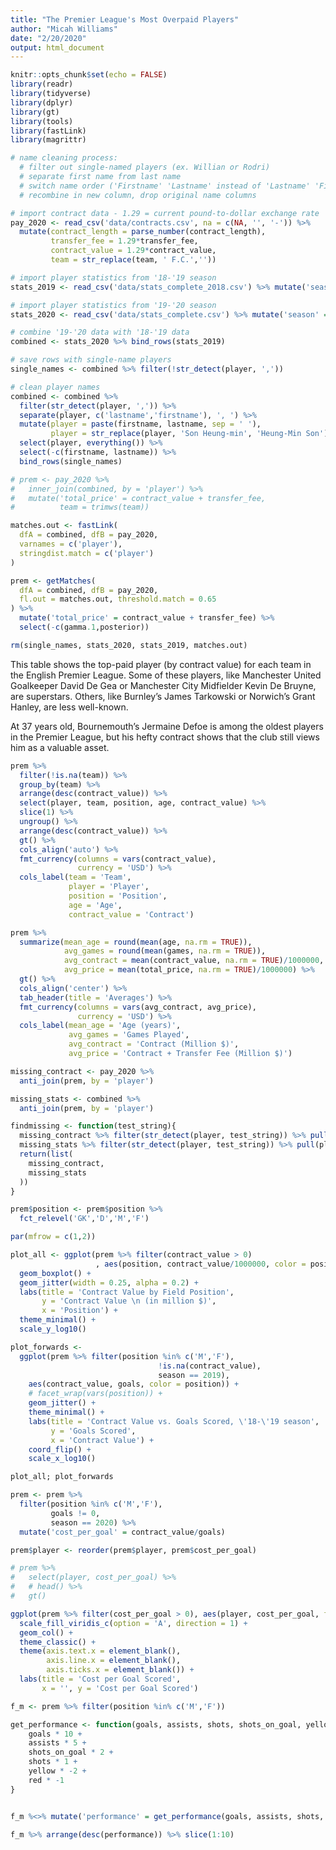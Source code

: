 ```yaml
---
title: "The Premier League's Most Overpaid Players"
author: "Micah Williams"
date: "2/20/2020"
output: html_document
---
```


```r
knitr::opts_chunk$set(echo = FALSE)
library(readr)
library(tidyverse)
library(dplyr)
library(gt)
library(tools)
library(fastLink)
library(magrittr)
```

```r

# name cleaning process:
  # filter out single-named players (ex. Willian or Rodri)
  # separate first name from last name
  # switch name order ('Firstname' 'Lastname' instead of 'Lastname' 'Firstname')
  # recombine in new column, drop original name columns

# import contract data - 1.29 = current pound-to-dollar exchange rate
pay_2020 <- read_csv('data/contracts.csv', na = c(NA, '', '-')) %>%
  mutate(contract_length = parse_number(contract_length),
         transfer_fee = 1.29*transfer_fee,
         contract_value = 1.29*contract_value,
         team = str_replace(team, ' F.C.',''))

# import player statistics from '18-'19 season
stats_2019 <- read_csv('data/stats_complete_2018.csv') %>% mutate('season' = 2019)

# import player statistics from '19-'20 season
stats_2020 <- read_csv('data/stats_complete.csv') %>% mutate('season' = 2020) 

# combine '19-'20 data with '18-'19 data
combined <- stats_2020 %>% bind_rows(stats_2019)

# save rows with single-name players
single_names <- combined %>% filter(!str_detect(player, ','))

# clean player names
combined <- combined %>%
  filter(str_detect(player, ',')) %>%
  separate(player, c('lastname','firstname'), ', ') %>%
  mutate(player = paste(firstname, lastname, sep = ' '),
         player = str_replace(player, 'Son Heung-min', 'Heung-Min Son')) %>%
  select(player, everything()) %>%
  select(-c(firstname, lastname)) %>%
  bind_rows(single_names)

# prem <- pay_2020 %>%
#   inner_join(combined, by = 'player') %>%
#   mutate('total_price' = contract_value + transfer_fee,
#          team = trimws(team))

matches.out <- fastLink(
  dfA = combined, dfB = pay_2020,
  varnames = c('player'),
  stringdist.match = c('player')
)

prem <- getMatches(
  dfA = combined, dfB = pay_2020,
  fl.out = matches.out, threshold.match = 0.65
) %>%
  mutate('total_price' = contract_value + transfer_fee) %>%
  select(-c(gamma.1,posterior))

rm(single_names, stats_2020, stats_2019, matches.out)
```

This table shows the top-paid player (by contract value) for each team in the English Premier League. Some of these players, like Manchester United Goalkeeper David De Gea or Manchester City Midfielder Kevin De Bruyne, are superstars. Others, like Burnley's James Tarkowski or Norwich's Grant Hanley, are less well-known.

At 37 years old, Bournemouth's Jermaine Defoe is among the oldest players in the Premier League, but his hefty contract shows that the club still views him as a valuable asset.

```r
prem %>% 
  filter(!is.na(team)) %>%
  group_by(team) %>% 
  arrange(desc(contract_value)) %>%
  select(player, team, position, age, contract_value) %>%
  slice(1) %>%
  ungroup() %>%
  arrange(desc(contract_value)) %>%
  gt() %>%
  cols_align('auto') %>%
  fmt_currency(columns = vars(contract_value),
               currency = 'USD') %>%
  cols_label(team = 'Team',
             player = 'Player',
             position = 'Position',
             age = 'Age',
             contract_value = 'Contract')
```


```r
prem %>% 
  summarize(mean_age = round(mean(age, na.rm = TRUE)),
            avg_games = round(mean(games, na.rm = TRUE)),
            avg_contract = mean(contract_value, na.rm = TRUE)/1000000,
            avg_price = mean(total_price, na.rm = TRUE)/1000000) %>%
  gt() %>%
  cols_align('center') %>%
  tab_header(title = 'Averages') %>%
  fmt_currency(columns = vars(avg_contract, avg_price),
               currency = 'USD') %>%
  cols_label(mean_age = 'Age (years)',
             avg_games = 'Games Played',
             avg_contract = 'Contract (Million $)',
             avg_price = 'Contract + Transfer Fee (Million $)')
```


```r
missing_contract <- pay_2020 %>%
  anti_join(prem, by = 'player')

missing_stats <- combined %>%
  anti_join(prem, by = 'player')
```


```r
findmissing <- function(test_string){
  missing_contract %>% filter(str_detect(player, test_string)) %>% pull(player)
  missing_stats %>% filter(str_detect(player, test_string)) %>% pull(player)
  return(list(
    missing_contract,
    missing_stats
  ))
}
```




```r
prem$position <- prem$position %>%
  fct_relevel('GK','D','M','F')

par(mfrow = c(1,2))

plot_all <- ggplot(prem %>% filter(contract_value > 0)
                   , aes(position, contract_value/1000000, color = position)) +
  geom_boxplot() +
  geom_jitter(width = 0.25, alpha = 0.2) +
  labs(title = 'Contract Value by Field Position',
       y = 'Contract Value \n (in million $)',
       x = 'Position') +
  theme_minimal() +
  scale_y_log10()

plot_forwards <-
  ggplot(prem %>% filter(position %in% c('M','F'),
                                 !is.na(contract_value),
                                 season == 2019),
    aes(contract_value, goals, color = position)) +
    # facet_wrap(vars(position)) +
    geom_jitter() +
    theme_minimal() + 
    labs(title = 'Contract Value vs. Goals Scored, \'18-\'19 season',
         y = 'Goals Scored',
         x = 'Contract Value') +
    coord_flip() +
    scale_x_log10()

plot_all; plot_forwards
```


```r
prem <- prem %>%
  filter(position %in% c('M','F'),
         goals != 0,
         season == 2020) %>%
  mutate('cost_per_goal' = contract_value/goals)

prem$player <- reorder(prem$player, prem$cost_per_goal)

# prem %>%
#   select(player, cost_per_goal) %>%
#   # head() %>%
#   gt()

ggplot(prem %>% filter(cost_per_goal > 0), aes(player, cost_per_goal, fill = goals)) +
  scale_fill_viridis_c(option = 'A', direction = 1) +
  geom_col() +
  theme_classic() +
  theme(axis.text.x = element_blank(),
        axis.line.x = element_blank(),
        axis.ticks.x = element_blank()) +
  labs(title = 'Cost per Goal Scored',
       x = '', y = 'Cost per Goal Scored')


```

```r
f_m <- prem %>% filter(position %in% c('M','F'))

get_performance <- function(goals, assists, shots, shots_on_goal, yellow, red){
    goals * 10 +
    assists * 5 +
    shots_on_goal * 2 +
    shots * 1 +
    yellow * -2 +
    red * -1
}


f_m %<>% mutate('performance' = get_performance(goals, assists, shots, shots_on_goal, yellow, red))

f_m %>% arrange(desc(performance)) %>% slice(1:10)
```

